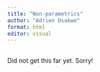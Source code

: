 ---
title: "Non-parametrics"
author: "Adrien Osakwe"
format: html
editor: visual
---

## 

::: {.callout-note}
Did not get this far yet. Sorry!
:::
